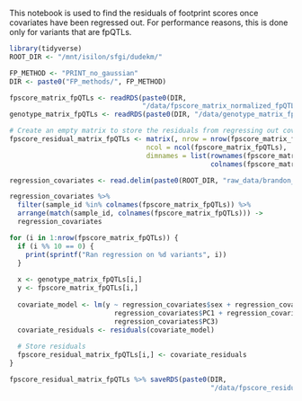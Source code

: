 This notebook is used to find the residuals of footprint scores once covariates have been regressed out. For performance reasons, this is done only for variants that are fpQTLs.

```r
library(tidyverse)
ROOT_DIR <- "/mnt/isilon/sfgi/dudekm/"
```

```r
FP_METHOD <- "PRINT_no_gaussian"
DIR <- paste0("FP_methods/", FP_METHOD)
```

```r
fpscore_matrix_fpQTLs <- readRDS(paste0(DIR,
                                 "/data/fpscore_matrix_normalized_fpQTLs_with_covariates.Rds"))
genotype_matrix_fpQTLs <- readRDS(paste0(DIR, "/data/genotype_matrix_fpQTLs_with_covariates.Rds"))

# Create an empty matrix to store the residuals from regressing out covariates
fpscore_residual_matrix_fpQTLs <- matrix(, nrow = nrow(fpscore_matrix_fpQTLs), 
                                  ncol = ncol(fpscore_matrix_fpQTLs),
                                  dimnames = list(rownames(fpscore_matrix_fpQTLs), 
                                                  colnames(fpscore_matrix_fpQTLs)))

regression_covariates <- read.delim(paste0(ROOT_DIR, "raw_data/brandon_liver_ATAC/sample_covariates/regression_covariates_170.txt"))

regression_covariates %>%
  filter(sample_id %in% colnames(fpscore_matrix_fpQTLs)) %>%
  arrange(match(sample_id, colnames(fpscore_matrix_fpQTLs))) ->
  regression_covariates
```


```r
for (i in 1:nrow(fpscore_matrix_fpQTLs)) {
  if (i %% 10 == 0) {
    print(sprintf("Ran regression on %d variants", i))
  }
  
  x <- genotype_matrix_fpQTLs[i,]
  y <- fpscore_matrix_fpQTLs[i,]
  
  covariate_model <- lm(y ~ regression_covariates$sex + regression_covariates$batch +
                          regression_covariates$PC1 + regression_covariates$PC2 + 
                          regression_covariates$PC3)
  covariate_residuals <- residuals(covariate_model)
  
  # Store residuals 
  fpscore_residual_matrix_fpQTLs[i,] <- covariate_residuals
}


```

```r
fpscore_residual_matrix_fpQTLs %>% saveRDS(paste0(DIR,
                                                  "/data/fpscore_residual_matrix_fpQTLs.Rds"))
```





